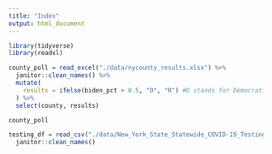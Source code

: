 ---
title: "Index"
output: html_document
---


```{r}
library(tidyverse)
library(readxl)
```

```{r}
county_poll = read_excel("./data/nycounty_results.xlsx") %>%
  janitor::clean_names() %>%
  mutate(
    results = ifelse(biden_pct > 0.5, "D", "R") #D stands for Democratic party win and R stands for Republican Party win
  ) %>%
  select(county, results)

county_poll
```

```{r}
testing_df = read_csv("./data/New_York_State_Statewide_COVID-19_Testing.csv") %>%
  janitor::clean_names()
```


